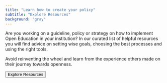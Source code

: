 ```yaml
---
title: "Learn how to create your policy"
subtitle: "Explore Resources"
background: "gray"
---
```



Are you working on a guideline, policy or strategy on how to implement Open Education in your institution?
In our curated list of helpful resources you will find advice on setting wise goals, choosing the best
processes and using the right tools.

Avoid reinventing the wheel and learn from the experience others made on their journey towards openness.

<ButtonGroup>
    <Button href='/tools'>Explore Resources</Button>
</ButtonGroup>